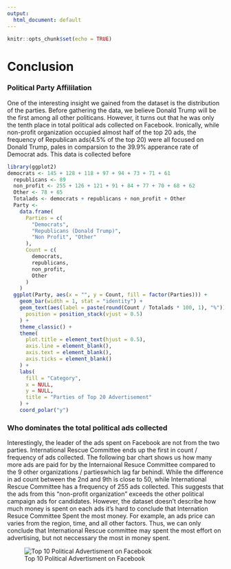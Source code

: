 ```yaml
---
output:
  html_document: default
---
```


```r
knitr::opts_chunk$set(echo = TRUE)
```

# Conclusion

### Political Party Affililation

One of the interesting insight we gained from the dataset is the distribution of the parties. Before gathering the data, we believe Donald Trump will be the first among all other politicans. However, it turns out that he was only the tenth place in total political ads collected on Facebook. Ironically, while non-profit organization occupied almost half of the top 20 ads, the frequency of Republican ads(4.5% of the top 20) were all focused on Donald Trump, pales in comparsion to the 39.9% apperance rate of Democrat ads. This data is collected before
 
```r
library(ggplot2)
democrats <- 145 + 128 + 118 + 97 + 94 + 73 + 71 + 61
  republicans <- 89
  non_profit <- 255 + 126 + 121 + 91 + 84 + 77 + 70 + 68 + 62
  Other <- 78 + 65
  Totalads <- democrats + republicans + non_profit + Other
  Party <-
    data.frame(
      Parties = c(
        "Democrats",
        "Republicans (Donald Trump)",
        "Non Profit", "Other"
      ),
      Count = c(
        democrats,
        republicans,
        non_profit,
        Other
      )
    )
  ggplot(Party, aes(x = "", y = Count, fill = factor(Parties))) +
    geom_bar(width = 1, stat = "identity") +
    geom_text(aes(label = paste(round(Count / Totalads * 100, 1), "%")),
      position = position_stack(vjust = 0.5)
    ) +
    theme_classic() +
    theme(
      plot.title = element_text(hjust = 0.5),
      axis.line = element_blank(),
      axis.text = element_blank(),
      axis.ticks = element_blank()
    ) +
    labs(
      fill = "Category",
      x = NULL,
      y = NULL,
      title = "Parties of Top 20 Advertisement"
    ) +
    coord_polar("y")
```

### Who dominates the total political ads collected
Interestingly, the leader of the ads spent on Facebook are not from the two parties. International Rescue Committee ends up the first in count / frequency of ads collected. The following bar chart shows us how many more ads are paid for by the Internaional Resuce Committee compared to the 9 other organizations / partieswhich lag far behindl. While the difference in ad count between the 2nd and 9th is close to 50, while International Rescue Committee has a frequency of 255 ads collected. This suggests that the ads from this "non-profit organization" exceeds the other political campaign ads for candidates. However, the dataset doesn't describe how much money is spent on each ads it's hard to conclude that Internation Resuce Committee Spent the most money. For example, an ads price can varies from the region, time, and all other factors. Thus, we can only conclude that International Rescue committee may spent the most effort on advertising, but not neccessary the most in money spent.

![Top 10 Political Advertisment on Facebook](/Markdown/Top10.png)

